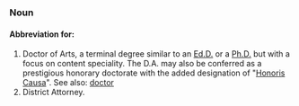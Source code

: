 ===Noun===

====Abbreviation for:====

#Doctor of Arts, a terminal degree similar to an [[Ed.D.]] or a [[Ph.D.]] but with a focus on content speciality. The D.A. may also be conferred as a prestigious honorary doctorate with the added designation of "[[Honoris Causa]]". See also: [[doctor]]
#District Attorney.